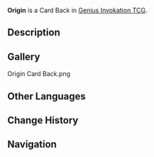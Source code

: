 {{About|the Card Box|for the Raiden Shogun's Normal Attack|Origin}}
{{Item Infobox
|title        = Origin
|id           = 339000
|image        = Item Origin Card Back.png
|type         = Card Backs
|quality      = 3
|description  = A [[Genius Invokation TCG]] card back that can be obtained and switched around. They say that card backs with different designs also come with minute differences in make and texture. Some players also make collecting card backs of different styles their pursuit and hobby.
|source1      = [[Come Try Genius Invokation TCG!]]
}}
'''Origin''' is a Card Back in [[Genius Invokation TCG]].

==Description==
{{Description|Betwixt day and night, between heaven and earth,<br />That is where hopes and dreams sojourn.|Deck Design Settings Menu}}

==Gallery==
<gallery>
Origin Card Back.png
</gallery>

==Other Languages==
{{Other Languages|default_hidden=1
|en      = Origin
|zhs     = 原初
|zhs_rm  = Yuánchū
|zht     = 原初
|zht_rm  = Yuánchū
|ja      = 原初
|ja_rm   = Gensho
|ko      = 태초
|ko_rm   = Taecho
|es      = Origen
|fr      = Origine
|ru      = Изначальный
|th      = แรกเริ่ม
|th_rm   = 
|vi      = Nguyên Sơ
|de      = Anbeginn
|id      = Origin
|pt      = Primordial
|tr      = Köken
|it      = Origine
<!--
|zh_tl   = 
|ja_tl   = 
|ko_tl   = 
|es_tl   = 
|fr_tl   = 
|ru_tl   = 
|th_tl   = 
|vi_tl   = 
|de_tl   = 
|id_tl   = 
|pt_tl   = 
|tr_tl   = 
|it_tl   = 
-->
}}

==Change History==
{{Change History|3.3}}

==Navigation==
{{Genius Invokation TCG Navbox|Card Accessory}}